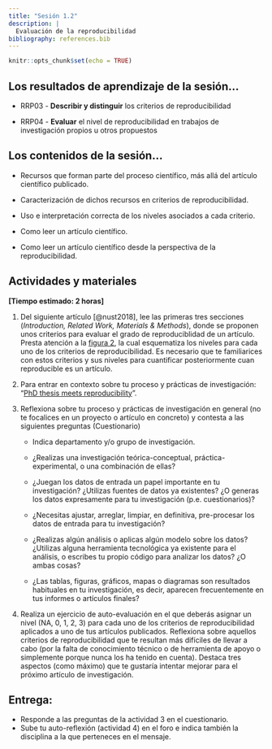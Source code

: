 ```yaml
---
title: "Sesión 1.2"
description: |
  Evaluación de la reproducibilidad
bibliography: references.bib
---
```


```r
knitr::opts_chunk$set(echo = TRUE)
```

## Los resultados de aprendizaje de la sesión...

-   RRP03 - **Describir y distinguir** los criterios de reproducibilidad

-   RRP04 - **Evaluar** el nivel de reproducibilidad en trabajos de investigación propios u otros propuestos

## Los contenidos de la sesión...

-   Recursos que forman parte del proceso científico, más allá del artículo científico publicado.

-   Caracterización de dichos recursos en criterios de reproducibilidad.

-   Uso e interpretación correcta de los niveles asociados a cada criterio.

-   Como leer un artículo científico.

-   Como leer un artículo científico desde la perspectiva de la reproducibilidad.

## Actividades y materiales

**[Tiempo estimado: 2 horas]**

1.  Del siguiente artículo [@nust2018], lee las primeras tres secciones (*Introduction, Related Work, Materials & Methods*), donde se proponen unos criterios para evaluar el grado de reproduciblidad de un artículo. Presta atención a la [figura 2](https://doi.org/10.7717/peerj.5072/fig-2), la cual esquematiza los niveles para cada uno de los criterios de reproducibilidad. Es necesario que te familiarices con estos criterios y sus niveles para cuantificar posteriormente cuan reproducible es un artículo.

2.  Para entrar en contexto sobre tu proceso y prácticas de investigación: "[PhD thesis meets reproducibility](slides/slides12_01.html)".

3.  Reflexiona sobre tu proceso y prácticas de investigación en general (no te focalices en un proyecto o artículo en concreto) y contesta a las siguientes preguntas (Cuestionario)

    -   Indica departamento y/o grupo de investigación.

    -   ¿Realizas una investigación teórica-conceptual, práctica-experimental, o una combinación de ellas?

    -   ¿Juegan los datos de entrada un papel importante en tu investigación? ¿Utilizas fuentes de datos ya existentes? ¿O generas los datos expresamente para tu investigación (p.e. cuestionarios)?

    -   ¿Necesitas ajustar, arreglar, limpiar, en definitiva, pre-procesar los datos de entrada para tu investigación?

    -   ¿Realizas algún análisis o aplicas algún modelo sobre los datos? ¿Utilizas alguna herramienta tecnológica ya existente para el análisis, o escribes tu propio código para analizar los datos? ¿O ambas cosas?

    -   ¿Las tablas, figuras, gráficos, mapas o diagramas son resultados habituales en tu investigación, es decir, aparecen frecuentemente en tus informes o artículos finales?

4.  Realiza un ejercicio de auto-evaluación en el que deberás asignar un nivel (NA, 0, 1, 2, 3) para cada uno de los criterios de reproducibilidad aplicados a uno de tus artículos publicados. Reflexiona sobre aquellos criterios de reproducibilidad que te resultan más difíciles de llevar a cabo (por la falta de conocimiento técnico o de herramienta de apoyo o simplemente porque nunca los ha tenido en cuenta). Destaca tres aspectos (como máximo) que te gustaría intentar mejorar para el próximo artículo de investigación.

## **Entrega:**

-   Responde a las preguntas de la actividad 3 en el cuestionario.
-   Sube tu auto-reflexión (actividad 4) en el foro e indica también la disciplina a la que perteneces en el mensaje.

### 
